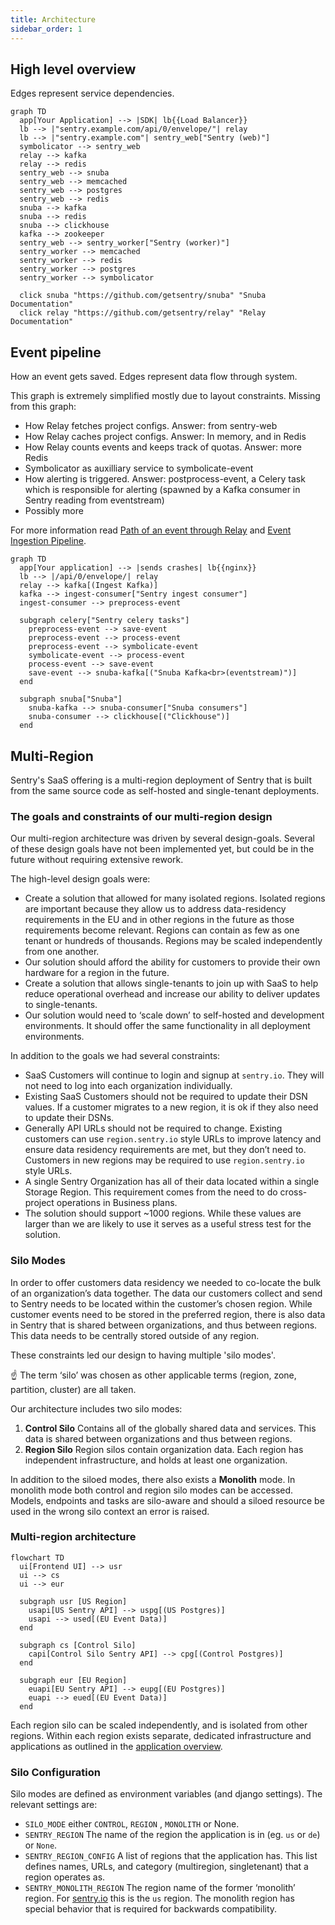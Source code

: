 ```yaml
---
title: Architecture
sidebar_order: 1
---
```


## High level overview

Edges represent service dependencies.

```mermaid
graph TD
  app[Your Application] --> |SDK| lb{{Load Balancer}}
  lb --> |"sentry.example.com/api/0/envelope/"| relay
  lb --> |"sentry.example.com"| sentry_web["Sentry (web)"]
  symbolicator --> sentry_web
  relay --> kafka
  relay --> redis
  sentry_web --> snuba
  sentry_web --> memcached
  sentry_web --> postgres
  sentry_web --> redis
  snuba --> kafka
  snuba --> redis
  snuba --> clickhouse
  kafka --> zookeeper
  sentry_web --> sentry_worker["Sentry (worker)"]
  sentry_worker --> memcached
  sentry_worker --> redis
  sentry_worker --> postgres
  sentry_worker --> symbolicator

  click snuba "https://github.com/getsentry/snuba" "Snuba Documentation"
  click relay "https://github.com/getsentry/relay" "Relay Documentation"
```
## Event pipeline

How an event gets saved. Edges represent data flow through system.

This graph is extremely simplified mostly due to layout constraints. Missing from this graph:

* How Relay fetches project configs. Answer: from sentry-web
* How Relay caches project configs. Answer: In memory, and in Redis
* How Relay counts events and keeps track of quotas. Answer: more Redis
* Symbolicator as auxilliary service to symbolicate-event
* How alerting is triggered. Answer: postprocess-event, a Celery task which is responsible for alerting (spawned by a Kafka consumer in Sentry reading from eventstream)
* Possibly more

For more information read [Path of an event through Relay](https://getsentry.github.io/relay/relay_server/index.html#path-of-an-event-through-relay) and [Event Ingestion Pipeline](https://getsentry.github.io/event-ingestion-graph/).

```mermaid
graph TD
  app[Your application] --> |sends crashes| lb{{nginx}}
  lb --> |/api/0/envelope/| relay
  relay --> kafka[(Ingest Kafka)]
  kafka --> ingest-consumer["Sentry ingest consumer"]
  ingest-consumer --> preprocess-event

  subgraph celery["Sentry celery tasks"]
    preprocess-event --> save-event
    preprocess-event --> process-event
    preprocess-event --> symbolicate-event
    symbolicate-event --> process-event
    process-event --> save-event
    save-event --> snuba-kafka[("Snuba Kafka<br>(eventstream)")]
  end

  subgraph snuba["Snuba"]
    snuba-kafka --> snuba-consumer["Snuba consumers"]
    snuba-consumer --> clickhouse[("Clickhouse")]
  end
```

## Multi-Region

Sentry's SaaS offering is a multi-region deployment of Sentry that is built from the same source code as self-hosted and single-tenant deployments.

### The goals and constraints of our multi-region design

Our multi-region architecture was driven by several design-goals. Several of these design goals have not been implemented yet, but could be in the future without requiring extensive rework.

The high-level design goals were:

- Create a solution that allowed for many isolated regions. Isolated regions are important because they allow us to address data-residency requirements in the EU and in other regions in the future as those requirements become relevant. Regions can contain as few as one tenant or hundreds of thousands. Regions may be scaled independently from one another.
- Our solution should afford the ability for customers to provide their own hardware for a region in the future.
- Create a solution that allows single-tenants to join up with SaaS to help reduce operational overhead and increase our ability to deliver updates to single-tenants.
- Our solution would need to ‘scale down’ to self-hosted and development environments. It should offer the same functionality in all deployment environments.

In addition to the goals we had several constraints:

- SaaS Customers will continue to login and signup at `sentry.io`. They will not need to log into each organization individually.
- Existing SaaS Customers should not be required to update their DSN values. If a customer migrates to a new region, it is ok if they also need to update their DSNs.
- Generally API URLs should not be required to change. Existing customers can use `region.sentry.io` style URLs to improve latency and ensure data residency requirements are met, but they don’t need to. Customers in new regions may be required to use `region.sentry.io` style URLs.
- A single Sentry Organization has all of their data located within a single Storage Region. This requirement comes from the need to do cross-project operations in Business plans.
- The solution should support ~1000 regions. While these values are larger than we are likely to use it serves as a useful stress test for the solution.


### Silo Modes

In order to offer customers data residency we needed to co-locate the bulk of an organization’s data together. The data our customers collect and send to Sentry needs to be located within the customer’s chosen region. While customer events need to be stored in the preferred region, there is also data in Sentry that is shared between organizations, and thus between regions. This data needs to be centrally stored outside of any region.

These constraints led our design to having multiple 'silo modes'.

<Alert level="info">
    ☝ The term ‘silo’ was chosen as other applicable terms (region, zone, partition, cluster) are all taken.
</Alert>

Our architecture includes two silo modes:

1. **Control Silo** Contains all of the globally shared data and services. This data is shared between organizations and thus between regions.
2. **Region Silo** Region silos contain organization data. Each region has independent infrastructure, and holds at least one organization.

In addition to the siloed modes, there also exists a **Monolith** mode. In monolith mode both control and region silo modes can be accessed. Models, endpoints and tasks are silo-aware and should a siloed resource be used in the wrong silo context an error is raised.

### Multi-region architecture

```mermaid
flowchart TD
  ui[Frontend UI] --> usr
  ui --> cs
  ui --> eur

  subgraph usr [US Region]
    usapi[US Sentry API] --> uspg[(US Postgres)]
    usapi --> used[(EU Event Data)]
  end

  subgraph cs [Control Silo]
    capi[Control Silo Sentry API] --> cpg[(Control Postgres)]
  end

  subgraph eur [EU Region]
    euapi[EU Sentry API] --> eupg[(EU Postgres)]
    euapi --> eued[(EU Event Data)]
  end
```

Each region silo can be scaled independently, and is isolated from other regions. Within each region exists separate, dedicated infrastructure and applications as outlined in the [application overview](/architecture/#high-level-overview).

### Silo Configuration

Silo modes are defined as environment variables (and django settings). The relevant settings are:

- `SILO_MODE` either `CONTROL`, `REGION` , `MONOLITH` or None.
- `SENTRY_REGION` The name of the region the application is in (eg. `us` or `de`) or `None`.
- `SENTRY_REGION_CONFIG` A list of regions that the application has. This list defines names, URLs, and category (multiregion, singletenant) that a region operates as.
- `SENTRY_MONOLITH_REGION` The region name of the former ‘monolith’ region. For [sentry.io](http://sentry.io) this is the `us` region. The monolith region has special behavior that is required for backwards compatibility.
